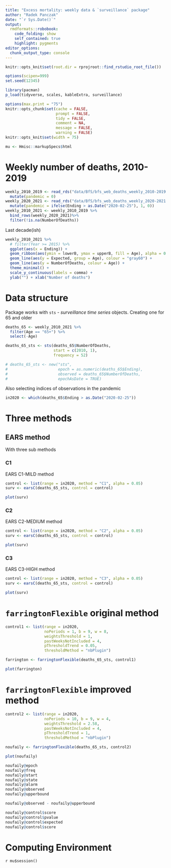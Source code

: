 ```yaml
---
title: "Excess mortality: weekly data & `surveillance` package"
author: "Radek Panczak"
date: "`r Sys.Date()`"
output:
  rmdformats::robobook:
    code_folding: show
    self_contained: true
    highlight: pygments
editor_options: 
  chunk_output_type: console
---
```



```r
knitr::opts_knit$set(root.dir = rprojroot::find_rstudio_root_file())

options(scipen=999)
set.seed(12345)

library(pacman)
p_load(tidyverse, scales, kableExtra, surveillance)

options(max.print = "75")
knitr::opts_chunk$set(cache = FALSE,
                      prompt = FALSE,
                      tidy = FALSE,
                      comment = NA,
                      message = FALSE,
                      warning = FALSE)
knitr::opts_knit$set(width = 75)

mu <- Hmisc::markupSpecs$html
```

<!-- ----------------------------------------------------- -->

# Weekly number of deaths, 2010-2019

```r
weekly_2010_2019 <- read_rds("data/BfS/bfs_web_deaths_weekly_2010-2019.Rds") %>% 
  mutate(pandemic = 0)
weekly_2020_2021 <- read_rds("data/BfS/bfs_web_deaths_weekly_2020-2021.Rds") %>% 
  mutate(pandemic = ifelse(Ending > as.Date("2020-02-25"), 1, 0))
weekly_2010_2021 <- weekly_2010_2019 %>% 
  bind_rows(weekly_2020_2021)%>% 
  filter(!is.na(NumberOfDeaths))
```

Last decade(ish)

```r
weekly_2010_2021 %>% 
  # filter(Year >= 2015) %>% 
  ggplot(aes(x = Ending)) +
  geom_ribbon(aes(ymin = lowerB, ymax = upperB, fill = Age), alpha = 0.1) +
  geom_line(aes(y = Expected, group = Age), colour = "gray60") + 
  geom_line(aes(y = NumberOfDeaths, colour = Age)) + 
  theme_minimal() + 
  scale_y_continuous(labels = comma) +
  ylab("") + xlab("Number of deaths")
```

# Data structure

Package works with `sts` - *surveillance time series* objects. Creating one for 65 and older

```r
deaths_65 <- weekly_2010_2021 %>% 
  filter(Age == "65+") %>% 
  select(-Age)

deaths_65_sts <- sts(deaths_65$NumberOfDeaths, 
                     start = c(2010, 1), 
                     frequency = 52)

# deaths_65_sts <- new("sts", 
#                      epoch = as.numeric(deaths_65$Ending),
#                      observed = deaths_65$NumberOfDeaths, 
#                      epochAsDate = TRUE)
```

Also selecting indices of observations in the pandemic

```r
in2020 <- which(deaths_65$Ending > as.Date("2020-02-25"))
```

# Three methods 

##  EARS method {.tabset}

With three sub methods

### C1

EARS C1-MILD method 

```r
control <- list(range = in2020, method = "C1", alpha = 0.05)
surv <- earsC(deaths_65_sts, control = control)
```

```r
plot(surv)
```

### C2

EARS C2-MEDIUM method

```r
control <- list(range = in2020, method = "C2", alpha = 0.05)
surv <- earsC(deaths_65_sts, control = control)
```

```r
plot(surv)
```

### C3

EARS C3-HIGH method

```r
control <- list(range = in2020, method = "C3", alpha = 0.05)
surv <- earsC(deaths_65_sts, control = control)
```

```r
plot(surv)
```

# `farringtonFlexible` original method

```r
control1 <- list(range = in2020, 
                 noPeriods = 1, b = 9, w = 8,
                 weightsThreshold = 1, 
                 pastWeeksNotIncluded = 4,
                 pThresholdTrend = 0.05, 
                 thresholdMethod = "nbPlugin")

farrington <- farringtonFlexible(deaths_65_sts, control1)
```

```r
plot(farrington)
```

# `farringtonFlexible` improved method

```r
control2 <- list(range = in2020, 
                 noPeriods = 10, b = 9, w = 4,
                 weightsThreshold = 2.58, 
                 pastWeeksNotIncluded = 4,
                 pThresholdTrend = 1, 
                 thresholdMethod = "nbPlugin")

noufaily <- farringtonFlexible(deaths_65_sts, control2)
```

```r
plot(noufaily)
```


```r
noufaily@epoch
noufaily@freq
noufaily@start
noufaily@state
noufaily@alarm
noufaily@observed
noufaily@upperbound

noufaily@observed - noufaily@upperbound

noufaily@control$score
noufaily@control$pvalue
noufaily@control$expected
noufaily@control$score

```

<!-- ----------------------------------------------------- -->

# Computing Environment

`r mu$session()`